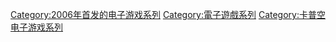 {{cat main}}

{{DEFAULTSORT:Dead Rising}}
[[Category:2006年首发的电子游戏系列|Category:2006年首发的电子游戏系列]]
[[Category:電子遊戲系列|Category:電子遊戲系列]]
[[Category:卡普空电子游戏系列|Category:卡普空电子游戏系列]]
